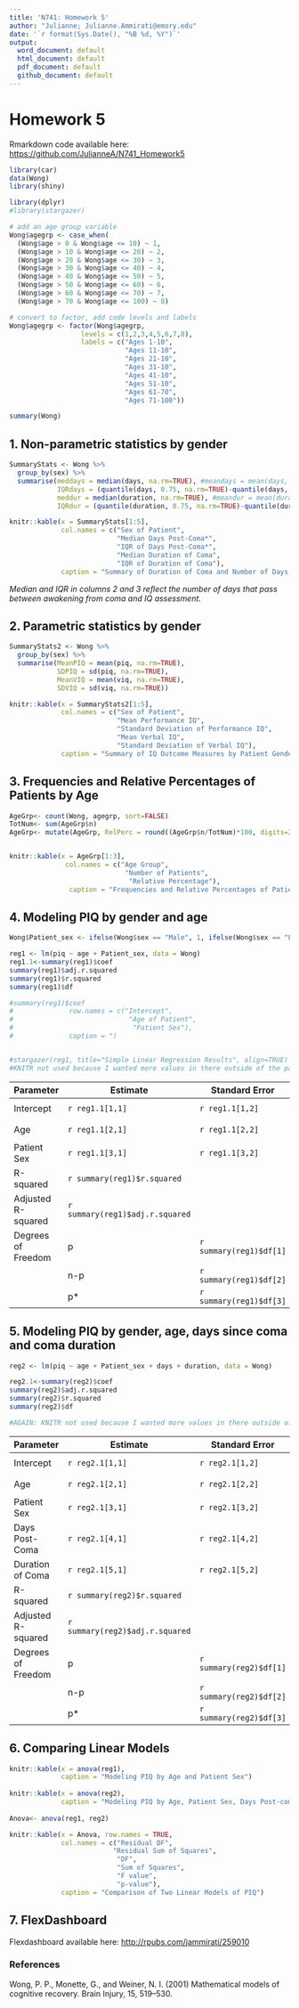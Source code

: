 ```yaml
---
title: 'N741: Homework 5'
author: "Julianne; Julianne.Ammirati@emory.edu"
date: '`r format(Sys.Date(), "%B %d, %Y")`'
output:
  word_document: default
  html_document: default
  pdf_document: default
  github_document: default
---
```

# Homework 5
Rmarkdown code available here: [https://github.com/JulianneA/N741_Homework5](https://github.com/JulianneA/N741_Homework5)
```r
library(car)
data(Wong)
library(shiny)

library(dplyr)
#library(stargazer)
```
```r
# add an age group variable
Wong$agegrp <- case_when(
  (Wong$age > 0 & Wong$age <= 10) ~ 1,
  (Wong$age > 10 & Wong$age <= 20) ~ 2,
  (Wong$age > 20 & Wong$age <= 30) ~ 3,
  (Wong$age > 30 & Wong$age <= 40) ~ 4,
  (Wong$age > 40 & Wong$age <= 50) ~ 5,
  (Wong$age > 50 & Wong$age <= 60) ~ 6,
  (Wong$age > 60 & Wong$age <= 70) ~ 7,
  (Wong$age > 70 & Wong$age <= 100) ~ 8)

# convert to factor, add code levels and labels
Wong$agegrp <- factor(Wong$agegrp,
                  levels = c(1,2,3,4,5,6,7,8),
                  labels = c("Ages 1-10",
                             "Ages 11-10",
                             "Ages 21-10",
                             "Ages 31-10",
                             "Ages 41-10",
                             "Ages 51-10",
                             "Ages 61-70",
                             "Ages 71-100"))

summary(Wong)
```
## 1. Non-parametric statistics by gender
```r
SummaryStats <- Wong %>%
  group_by(sex) %>%
  summarise(meddays = median(days, na.rm=TRUE), #meandays = mean(days, na.rm=TRUE), botquartdays = quantile(days, 0.25, na.rm=TRUE), topquartdays = quantile(days, 0.75, na.rm=TRUE), 
            IQRdays = (quantile(days, 0.75, na.rm=TRUE)-quantile(days, 0.25, na.rm=TRUE)), 
            meddur = median(duration, na.rm=TRUE), #meandur = mean(duration, na.rm=TRUE), botquartdur = quantile(duration, 0.25, na.rm=TRUE), topquartdur = quantile(duration, 0.75, na.rm=TRUE), 
            IQRdur = (quantile(duration, 0.75, na.rm=TRUE)-quantile(duration, 0.25, na.rm=TRUE)))

knitr::kable(x = SummaryStats[1:5],
             col.names = c("Sex of Patient",
                           "Median Days Post-Coma*",
                           "IQR of Days Post-Coma*",
                           "Median Duration of Coma", 
                           "IQR of Duration of Coma"),
             caption = "Summary of Duration of Coma and Number of Days Post-Coma that Assessments Occured by Patient Gender")
```

*Median and IQR in columns 2 and 3 reflect the number of days that pass between awakening from coma and IQ assessment.*

## 2. Parametric statistics by gender
```r
SummaryStats2 <- Wong %>%
  group_by(sex) %>%
  summarise(MeanPIQ = mean(piq, na.rm=TRUE),
            SDPIQ = sd(piq, na.rm=TRUE), 
            MeanVIQ = mean(viq, na.rm=TRUE),
            SDVIQ = sd(viq, na.rm=TRUE))

knitr::kable(x = SummaryStats2[1:5],
             col.names = c("Sex of Patient",
                           "Mean Performance IQ",
                           "Standard Deviation of Performance IQ",
                           "Mean Verbal IQ",
                           "Standard Deviation of Verbal IQ"),
             caption = "Summary of IQ Outcome Measures by Patient Gender")
```

## 3. Frequencies and Relative Percentages of Patients by Age
```r

AgeGrp<- count(Wong, agegrp, sort=FALSE)
TotNum<- sum(AgeGrp$n)
AgeGrp<- mutate(AgeGrp, RelPerc = round((AgeGrp$n/TotNum)*100, digits=2))


knitr::kable(x = AgeGrp[1:3],
              col.names = c("Age Group",
                             "Number of Patients",
                              "Relative Percentage"),
               caption = "Frequencies and Relative Percentages of Patients in Each Age Group")
```

## 4. Modeling PIQ by gender and age
```r
Wong$Patient_sex <- ifelse(Wong$sex == "Male", 1, ifelse(Wong$sex == "Female", 2, 99))

reg1 <- lm(piq ~ age + Patient_sex, data = Wong)
reg1.1<-summary(reg1)$coef
summary(reg1)$adj.r.squared
summary(reg1)$r.squared
summary(reg1)$df

#summary(reg1)$coef
#              row.names = c("Intercept",
#                             "Age of Patient",
#                              "Patient Sex"),
#              caption = ")


#stargazer(reg1, title="Simple Linear Regression Results", align=TRUE)
#KNITR not used because I wanted more values in there outside of the parameter-p-value data

```

|Parameter | Estimate     | Standard Error | t-value      |p-value 
|------------- | -------------|--------------  | -------------|-------------
|Intercept | `r reg1.1[1,1]` | `r reg1.1[1,2]`  | `r reg1.1[1,3]`  | `r reg1.1[1,4]`| `r summary(reg1)$df[1]` 
|Age | `r reg1.1[2,1]` | `r reg1.1[2,2]`  | `r reg1.1[2,3]`  | `r reg1.1[2,4]`
|Patient Sex | `r reg1.1[3,1]` | `r reg1.1[3,2]`  | `r reg1.1[3,3]`  | `r reg1.1[3,4]`  
| R-squared |  `r summary(reg1)$r.squared`  
|Adjusted R-squared |  `r summary(reg1)$adj.r.squared`  
|Degrees of Freedom |  p  |  `r summary(reg1)$df[1]`  
| |  n-p |  `r summary(reg1)$df[2]`  
| |  p*  |   `r summary(reg1)$df[3]`  

## 5. Modeling PIQ by gender, age, days since coma and coma duration
```r
reg2 <- lm(piq ~ age + Patient_sex + days + duration, data = Wong)

reg2.1<-summary(reg2)$coef
summary(reg2)$adj.r.squared
summary(reg2)$r.squared
summary(reg2)$df

#AGAIN: KNITR not used because I wanted more values in there outside of the parameter-p-value data
```

|Parameter | Estimate     | Standard Error | t-value      |p-value 
|------------- | -------------|--------------  | -------------|-------------
|Intercept | `r reg2.1[1,1]` | `r reg2.1[1,2]`  | `r reg2.1[1,3]`  | `r reg2.1[1,4]`| `r summary(reg2)$df[1]` 
|Age | `r reg2.1[2,1]` | `r reg2.1[2,2]`  | `r reg2.1[2,3]`  | `r reg2.1[2,4]`
|Patient Sex | `r reg2.1[3,1]` | `r reg2.1[3,2]`  | `r reg2.1[3,3]`  | `r reg2.1[3,4]`  
|Days Post-Coma| `r reg2.1[4,1]` | `r reg2.1[4,2]`  | `r reg2.1[4,3]`  | `r reg2.1[4,4]`  
|Duration of Coma | `r reg2.1[5,1]` | `r reg2.1[5,2]`  | `r reg2.1[5,3]`  | `r reg2.1[5,4]`  
| R-squared |  `r summary(reg2)$r.squared`  
|Adjusted R-squared |  `r summary(reg2)$adj.r.squared`  
|Degrees of Freedom |  p  |  `r summary(reg2)$df[1]`  
| |  n-p |  `r summary(reg2)$df[2]`  
| |  p*  |   `r summary(reg2)$df[3]`  

## 6. Comparing Linear Models
```r

knitr::kable(x = anova(reg1),
             caption = "Modeling PIQ by Age and Patient Sex")
             
knitr::kable(x = anova(reg2),
             caption = "Modeling PIQ by Age, Patient Sex, Days Post-coma, and Duration of Coma")
             
Anova<- anova(reg1, reg2)

knitr::kable(x = Anova, row.names = TRUE,
             col.names = c("Residual DF",
                          "Residual Sum of Squares",
                           "DF",
                           "Sum of Squares",
                           "F value",
                           "p-value"),
             caption = "Comparison of Two Linear Models of PIQ")
```

## 7. FlexDashboard
Flexdashboard available here: [http://rpubs.com/jammirati/259010](http://rpubs.com/jammirati/259010)

### References
Wong, P. P., Monette, G., and Weiner, N. I. (2001) Mathematical models of cognitive recovery. Brain Injury, 15, 519–530.